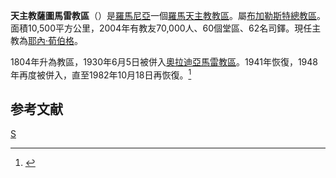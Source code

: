 {{Infobox Roman Catholic diocese
|Roman Catholic Diocese of = 天主教薩圖馬雷教區
|Latin name of diocese = Dioecesis Satmariensis
|image = [[File:RO_SM_Satu_Mare_Roman_Catholic_cathedral.jpg|250px]]
|caption = 耶穌升天主教座堂
|location = [[羅馬尼亞|羅馬尼亞]]
|territory =
|population = 70,000
|rite = 拉丁禮
|patron = 
|province = 布加勒斯特
|established = 1804年
|cathedral = [[耶穌升天主教座堂_(薩圖馬雷)|耶穌升天主教座堂]]
|cocathedral =
|leadership = 主教
|website = http://www.szatmariegyhazmegye.ro/
|教宗 = 
|metropolitan =
|ordinary = 耶內·荀伯格
|coadjutor bishop =
|emeritus =
}}
'''天主教薩圖馬雷教區'''（{{lang-la|Dioecesis Satmariensis}}）是[[羅馬尼亞|羅馬尼亞]]一個[[羅馬天主教|羅馬天主教]][[教區|教區]]。屬[[布加勒斯特|布加勒斯特]][[天主教布加勒斯特總教區|總教區]]。面積10,500平方公里，2004年有教友70,000人、60個堂區、62名司鐸。現任主教為[[耶內·荀伯格|耶內·荀伯格]]。

1804年升為教區，1930年6月5日被併入[[天主教奧拉迪亞馬雷教區|奧拉迪亞馬雷教區]]。1941年恢復，1948年再度被併入，直至1982年10月18日再恢復。<ref name="">{{cite journal
|journal=[[宗座公報|宗座公報]]
|publisher=梵蒂岡出版社
|date=1983年
|volume=75
|title=Dioeceses Satmariensis et Magnovaradinensis Latinorum in Romania, aeque principaliter coniunctae, apostolica auctoritate mutuo separantur et seiunguntur.
|page=356
|url=http://www.vatican.va/archive/aas/documents/AAS%2075%20%5B1983%5D%20I%20-%20ocr.pdf
|access-date=2010-12-07
|archive-date=2010-03-27
|archive-url=https://web.archive.org/web/20100327065750/http://www.vatican.va/archive/aas/documents/AAS%2075%20%5B1983%5D%20I%20-%20ocr.pdf
|dead-url=no
}}</ref>

== 参考文献 ==
<div class="references-small">
<references></references>
</div>

{{羅馬尼亞天主教教區}}
[[Category:羅馬尼亞天主教教區|S]]